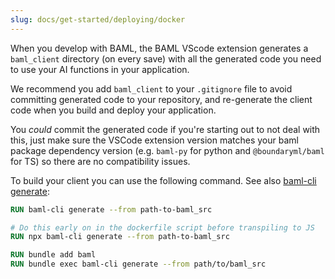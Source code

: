 ```yaml
---
slug: docs/get-started/deploying/docker
---
```



When you develop with BAML, the BAML VScode extension generates a `baml_client` directory (on every save) with all the generated code you need to use your AI functions in your application.

We recommend you add `baml_client` to your `.gitignore` file to avoid committing generated code to your repository, and re-generate the client code when you build and deploy your application.

You _could_ commit the generated code if you're starting out to not deal with this, just make sure the VSCode extension version matches your baml package dependency version (e.g. `baml-py` for python and `@boundaryml/baml` for TS) so there are no compatibility issues.

To build your client you can use the following command. See also [baml-cli generate](/ref/baml-cli/generate):
  
<CodeBlocks>

```dockerfile python Dockerfile
RUN baml-cli generate --from path-to-baml_src
```

```dockerfile TypeScript Dockerfile
# Do this early on in the dockerfile script before transpiling to JS
RUN npx baml-cli generate --from path-to-baml_src
```

```dockerfile Ruby Dockerfile
RUN bundle add baml
RUN bundle exec baml-cli generate --from path/to/baml_src
```
</CodeBlocks>

